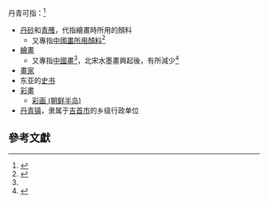 丹青可指：<ref>{{cite web |author1=中華民國教育部 |title=教育部重編國語辭典修訂本 |url=http://dict.revised.moe.edu.tw/cgi-bin/cbdic/gsweb.cgi?o=dcbdic&searchid=Z00000043623 |access-date=2021-03-07 |archive-date=2020-02-07 |archive-url=https://web.archive.org/web/20200207073130/http://dict.revised.moe.edu.tw/cgi-bin/cbdic/gsweb.cgi?o=dcbdic&searchid=Z00000043623 }}</ref>
* [[丹砂|丹砂]]和[[青雘|青雘]]，代指繪畫時所用的顏料
** 又專指[[丹青|中國畫所用顏料]]<ref name="#1">{{cite journal |author1=惠娟 |title=論中國畫術語的翻譯 |journal=中國科技翻譯}}</ref>
* [[繪畫|繪畫]]
**又專指[[中國畫|中國畫]]<ref name="#1"/>，北宋水墨畫興起後，有所減少<ref>{{cite book |author1=詹前裕 |title=從丹青到膠彩 |publisher=國立台灣美術館}}</ref>
* [[畫家|畫家]]
* 东亚的[[史書_(東亞)|史书]]
* [[彩畫|彩畫]]
** [[彩画_(朝鲜半岛)|彩画 (朝鲜半岛)]]
* [[丹青镇|丹青镇]]，隶属于[[吉首市|吉首市]]的乡级行政单位

==參考文獻==
{{reflist}}
{{Disambiguation|cat=二字消歧义}}